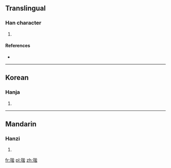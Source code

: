 ==Translingual==

===Han character===
{{Han char|rn=96|rad=玉|as=09|sn=13|four=11161|canj=MGPPA}}

# {{defn|Han|sort=玉09}}

====References====
* {{Han ref|kx=0737.080|dkj=21110|dj=1148.110|hdz=21126.020|uh=744E|ud=29774|bh=DEBA|bd=57018}}

----

==Korean==

===Hanja===
{{ko-hanja|hangeul=해|eumhun=|rv=hae|mr=hae|y=hay}}

# {{defn|lang=ko|sort=玉09}}

----

==Mandarin==

===Hanzi===
{{cmn-hanzi|pin=[[jiē]] ([[jie1]])|wg=chieh<sup>1</sup>}}

# {{defn|lang=cmn|sort=玉09}}

[[fr:瑎]]
[[pl:瑎]]
[[zh:瑎]]